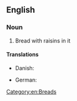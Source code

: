 ==English==

===Noun===
{{wikipedia}}
{{en-noun|sg=[[raisin]] [[bread]]|-}}

# Bread with raisins in it

====Translations====
{{trans-top|raisin bread}}
* Danish: {{t|da|rosinbrød}}
{{trans-mid}}
* German: {{t-|de|Rosinenbrot|n}}
{{trans-bottom}}

[[Category:en:Breads]]